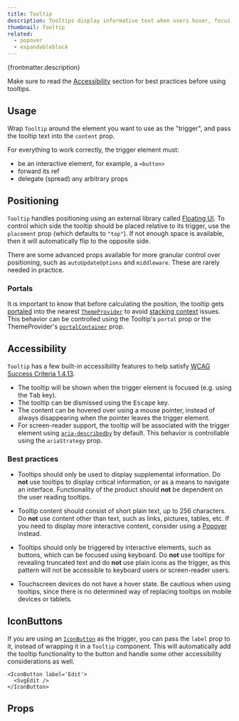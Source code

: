 ```yaml
---
title: Tooltip
description: Tooltips display informative text when users hover, focus, or tap an interactive element.
thumbnail: Tooltip
related:
  - popover
  - expandableblock
---
```


<p>{frontmatter.description}</p>

Make sure to read the [Accessibility](#accessibility) section for best practices before using tooltips.

## Usage

Wrap `Tooltip` around the element you want to use as the "trigger", and pass the tooltip text into the `content` prop.

<LiveExample src='Tooltip.main.tsx' truncate={false}>
  <AllExamples.TooltipMainExample client:load />
</LiveExample>

For everything to work correctly, the trigger element must:

- be an interactive element, for example, a `<button>`
- forward its ref
- delegate (spread) any arbitrary props

## Positioning

`Tooltip` handles positioning using an external library called [Floating UI](floating-ui.com/). To control which side the tooltip should be placed relative to its trigger, use the `placement` prop (which defaults to `"top"`). If not enough space is available, then it will automatically flip to the opposite side.

<LiveExample src='Tooltip.placement.tsx'>
  <AllExamples.TooltipPlacementExample client:load />
</LiveExample>

There are some advanced props available for more granular control over positioning, such as `autoUpdateOptions` and `middleware`. These are rarely needed in practice.

### Portals

It is important to know that before calculating the position, the tooltip gets [portaled](https://react.dev/reference/react-dom/createPortal) into the nearest [`ThemeProvider`](themeprovider) to avoid [stacking context](https://developer.mozilla.org/en-US/docs/Web/CSS/CSS_positioned_layout/Understanding_z-index/Stacking_context) issues. This behavior can be controlled using the Tooltip's `portal` prop or the ThemeProvider's [`portalContainer`](themeprovider#portals) prop.

## Accessibility

`Tooltip` has a few built-in accessibility features to help satisfy [WCAG Success Criteria 1.4.13](https://www.w3.org/WAI/WCAG22/Understanding/content-on-hover-or-focus.html).

- The tooltip will be shown when the trigger element is focused (e.g. using the <kbd>Tab</kbd> key).
- The tooltip can be dismissed using the <kbd>Escape</kbd> key.
- The content can be hovered over using a mouse pointer, instead of always disappearing when the pointer leaves the trigger element.
- For screen-reader support, the tooltip will be associated with the trigger element using [`aria-describedby`](https://developer.mozilla.org/en-US/docs/Web/Accessibility/ARIA/Attributes/aria-describedby) by default. This behavior is controllable using the `ariaStrategy` prop.

### Best practices

- Tooltips should only be used to display supplemental information. Do **not** use tooltips to display critical information, or as a means to navigate an interface. Functionality of the product should **not** be dependent on the user reading tooltips.

- Tooltip content should consist of short plain text, up to 256 characters. Do **not** use content other than text, such as links, pictures, tables, etc. If you need to display more interactive content, consider using a [Popover](popover) instead.

- Tooltips should only be triggered by interactive elements, such as buttons, which can be focused using keyboard. Do **not** use tooltips for revealing truncated text and do **not** use plain icons as the trigger, as this pattern will not be accessible to keyboard users or screen-reader users.

- Touchscreen devices do not have a hover state. Be cautious when using tooltips, since there is no determined way of replacing tooltips on mobile devices or tablets.

## IconButtons

If you are using an [`IconButton`](button#iconbutton) as the trigger, you can pass the `label` prop to it, instead of wrapping it in a `Tooltip` component. This will automatically add the tooltip functionality to the button and handle some other accessibility considerations as well.

```tsx
<IconButton label='Edit'>
  <SvgEdit />
</IconButton>
```

## Props

<PropsTable path='@itwin/itwinui-react/esm/core/Tooltip/Tooltip.d.ts' />
